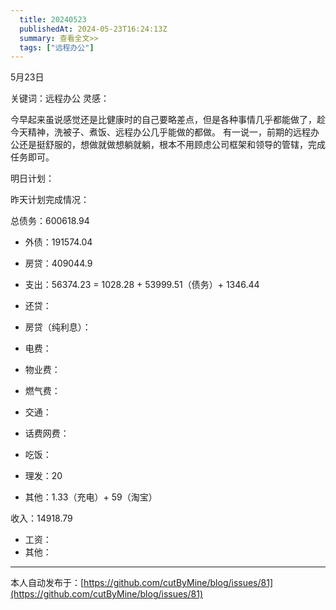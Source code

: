 ```yaml
---
  title: 20240523
  publishedAt: 2024-05-23T16:24:13Z
  summary: 查看全文>>
  tags: ["远程办公"]
---
```


5月23日

关键词：远程办公
灵感：

今早起来虽说感觉还是比健康时的自己要略差点，但是各种事情几乎都能做了，趁今天精神，洗被子、煮饭、远程办公几乎能做的都做。
有一说一，前期的远程办公还是挺舒服的，想做就做想躺就躺，根本不用顾虑公司框架和领导的管辖，完成任务即可。

明日计划：

昨天计划完成情况：

总债务：600618.94
- 外债：191574.04
- 房贷：409044.9

- 支出：56374.23 = 1028.28 + 53999.51（债务）+ 1346.44
- 还贷：
- 房贷（纯利息）：
- 电费：
- 物业费：
- 燃气费：
- 交通：
- 话费网费：
- 吃饭：
- 理发：20
- 其他：1.33（充电）+ 59（淘宝）

收入：14918.79
- 工资：
- 其他：


---
本人自动发布于：[https://github.com/cutByMine/blog/issues/81](https://github.com/cutByMine/blog/issues/81)
